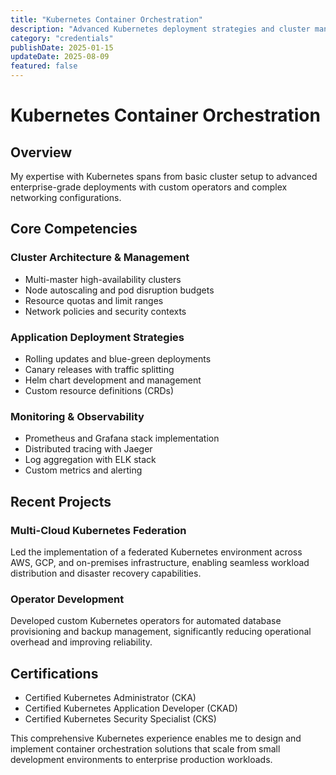 ```yaml
---
title: "Kubernetes Container Orchestration"
description: "Advanced Kubernetes deployment strategies and cluster management"
category: "credentials"
publishDate: 2025-01-15
updateDate: 2025-08-09
featured: false
---
```


# Kubernetes Container Orchestration

## Overview

My expertise with Kubernetes spans from basic cluster setup to advanced enterprise-grade deployments with custom operators and complex networking configurations.

## Core Competencies

### Cluster Architecture & Management
- Multi-master high-availability clusters
- Node autoscaling and pod disruption budgets
- Resource quotas and limit ranges
- Network policies and security contexts

### Application Deployment Strategies
- Rolling updates and blue-green deployments
- Canary releases with traffic splitting
- Helm chart development and management
- Custom resource definitions (CRDs)

### Monitoring & Observability
- Prometheus and Grafana stack implementation
- Distributed tracing with Jaeger
- Log aggregation with ELK stack
- Custom metrics and alerting

## Recent Projects

### Multi-Cloud Kubernetes Federation
Led the implementation of a federated Kubernetes environment across AWS, GCP, and on-premises infrastructure, enabling seamless workload distribution and disaster recovery capabilities.

### Operator Development
Developed custom Kubernetes operators for automated database provisioning and backup management, significantly reducing operational overhead and improving reliability.

## Certifications
- Certified Kubernetes Administrator (CKA)
- Certified Kubernetes Application Developer (CKAD)
- Certified Kubernetes Security Specialist (CKS)

This comprehensive Kubernetes experience enables me to design and implement container orchestration solutions that scale from small development environments to enterprise production workloads.
